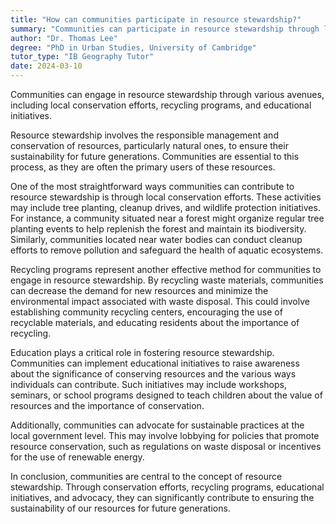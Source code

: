 ```yaml
---
title: "How can communities participate in resource stewardship?"
summary: "Communities can participate in resource stewardship through local conservation efforts, recycling programmes, and educational initiatives."
author: "Dr. Thomas Lee"
degree: "PhD in Urban Studies, University of Cambridge"
tutor_type: "IB Geography Tutor"
date: 2024-03-10
---
```


Communities can engage in resource stewardship through various avenues, including local conservation efforts, recycling programs, and educational initiatives.

Resource stewardship involves the responsible management and conservation of resources, particularly natural ones, to ensure their sustainability for future generations. Communities are essential to this process, as they are often the primary users of these resources.

One of the most straightforward ways communities can contribute to resource stewardship is through local conservation efforts. These activities may include tree planting, cleanup drives, and wildlife protection initiatives. For instance, a community situated near a forest might organize regular tree planting events to help replenish the forest and maintain its biodiversity. Similarly, communities located near water bodies can conduct cleanup efforts to remove pollution and safeguard the health of aquatic ecosystems.

Recycling programs represent another effective method for communities to engage in resource stewardship. By recycling waste materials, communities can decrease the demand for new resources and minimize the environmental impact associated with waste disposal. This could involve establishing community recycling centers, encouraging the use of recyclable materials, and educating residents about the importance of recycling.

Education plays a critical role in fostering resource stewardship. Communities can implement educational initiatives to raise awareness about the significance of conserving resources and the various ways individuals can contribute. Such initiatives may include workshops, seminars, or school programs designed to teach children about the value of resources and the importance of conservation.

Additionally, communities can advocate for sustainable practices at the local government level. This may involve lobbying for policies that promote resource conservation, such as regulations on waste disposal or incentives for the use of renewable energy.

In conclusion, communities are central to the concept of resource stewardship. Through conservation efforts, recycling programs, educational initiatives, and advocacy, they can significantly contribute to ensuring the sustainability of our resources for future generations.
    